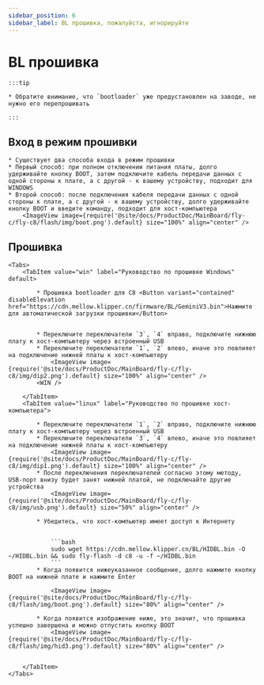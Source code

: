 ```yaml
---
sidebar_position: 6
sidebar_label: BL прошивка, пожалуйста, игнорируйте
---
```



# BL прошивка

    :::tip

    * Обратите внимание, что `bootloader` уже предустановлен на заводе, не нужно его перепрошивать

    :::

## Вход в режим прошивки


    * Существует два способа входа в режим прошивки
    * Первый способ: при полном отключении питания платы, долго удерживайте кнопку BOOT, затем подключите кабель передачи данных с одной стороны к плате, а с другой - к вашему устройству, подходит для WINDOWS
    * Второй способ: после подключения кабеля передачи данных с одной стороны к плате, а с другой - к вашему устройству, долго удерживайте кнопку BOOT и введите команду, подходит для хост-компьютера
        <ImageView image={require('@site/docs/ProductDoc/MainBoard/fly-c/fly-c8/flash/img/boot.png').default} size="100%" align="center" />

## Прошивка

    <Tabs>
        <TabItem value="win" label="Руководство по прошивке Windows" default>

            * Прошивка bootloader для C8 <Button variant="contained" disableElevation href="https://cdn.mellow.klipper.cn/firmware/BL/GeminiV3.bin">Нажмите для автоматической загрузки прошивки</Button>


            * Переключите переключатели `3`, `4` вправо, подключите нижнюю плату к хост-компьютеру через встроенный USB
            * Переключите переключатели `1`, `2` влево, иначе это повлияет на подключение нижней платы к хост-компьютеру
                <ImageView image={require('@site/docs/ProductDoc/MainBoard/fly-c/fly-c8/img/dip2.png').default} size="100%" align="center" />
            <WIN />

        </TabItem>
        <TabItem value="linux" label="Руководство по прошивке хост-компьютера">

            * Переключите переключатели `1`, `2` вправо, подключите нижнюю плату к хост-компьютеру через встроенный USB
            * Переключите переключатели `3`, `4` влево, иначе это повлияет на подключение нижней платы к хост-компьютеру
                <ImageView image={require('@site/docs/ProductDoc/MainBoard/fly-c/fly-c8/img/dip1.png').default} size="100%" align="center" />
            * После переключения переключателей согласно этому методу, USB-порт внизу будет занят нижней платой, не подключайте другие устройства
                <ImageView image={require('@site/docs/ProductDoc/MainBoard/fly-c/fly-c8/img/usb.png').default} size="50%" align="center" />

            * Убедитесь, что хост-компьютер имеет доступ к Интернету


                ```bash
                sudo wget https://cdn.mellow.klipper.cn/BL/HIDBL.bin -O ~/HIDBL.bin && sudo fly-flash -d c8 -u -f ~/HIDBL.bin
                ```
            * Когда появится нижеуказанное сообщение, долго нажмите кнопку BOOT на нижней плате и нажмите Enter

                <ImageView image={require('@site/docs/ProductDoc/MainBoard/fly-c/fly-c8/flash/img/boot.png').default} size="80%" align="center" />

            * Когда появится изображение ниже, это значит, что прошивка успешно завершена и можно отпустить кнопку BOOT
                <ImageView image={require('@site/docs/ProductDoc/MainBoard/fly-c/fly-c8/flash/img/hid3.png').default} size="80%" align="center" />


        </TabItem>
    </Tabs>

